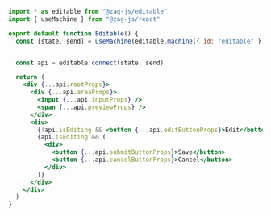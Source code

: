 ```jsx
import * as editable from "@zag-js/editable"
import { useMachine } from "@zag-js/react"

export default function Editable() {
  const [state, send] = useMachine(editable.machine({ id: "editable" }))


  const api = editable.connect(state, send)

  return (
    <div {...api.rootProps}>
      <div {...api.areaProps}>
        <input {...api.inputProps} />
        <span {...api.previewProps} />
      </div>
      <div>
        {!api.isEditing && <button {...api.editButtonProps}>Edit</button>}
        {api.isEditing && (
          <div>
            <button {...api.submitButtonProps}>Save</button>
            <button {...api.cancelButtonProps}>Cancel</button>
          </div>
        )}
      </div>
    </div>
  )
}
```
